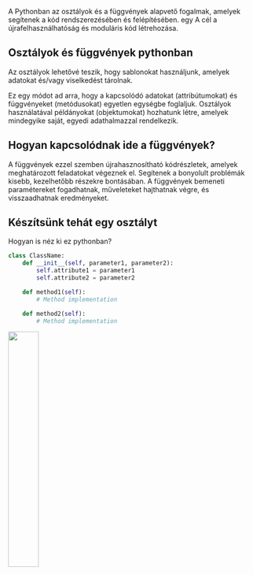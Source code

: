 <section>

A Pythonban az osztályok és a függvények alapvető fogalmak, amelyek segítenek a kód rendszerezésében és felépítésében. egy A cél a újrafelhasználhatóság és moduláris kód létrehozása.

# Osztályok és függvények pythonban

Az osztályok lehetővé teszik, hogy sablonokat használjunk, amelyek adatokat és/vagy viselkedést tárolnak. 

Ez egy módot ad arra, hogy a kapcsolódó adatokat (attribútumokat) és függvényeket (metódusokat) egyetlen egységbe foglaljuk. Osztályok használatával példányokat (objektumokat) hozhatunk létre, amelyek mindegyike saját, egyedi adathalmazzal rendelkezik.

# Hogyan kapcsolódnak ide a függvények?

A függvények ezzel szemben újrahasznosítható kódrészletek, amelyek meghatározott feladatokat végeznek el. Segítenek a bonyolult problémák kisebb, kezelhetőbb részekre bontásában. A függvények bemeneti paramétereket fogadhatnak, műveleteket hajthatnak végre, és visszaadhatnak eredményeket.

</section>

<section>

# Készítsünk tehát egy osztályt

Hogyan is néz ki ez pythonban?

```py
class ClassName:
    def __init__(self, parameter1, parameter2):
        self.attribute1 = parameter1
        self.attribute2 = parameter2

    def method1(self):
        # Method implementation

    def method2(self):
        # Method implementation
```



<img src="img/count.gif" className="float" width="35%" />

</section>
